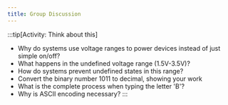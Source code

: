 ```yaml
---
title: Group Discussion
---
```


:::tip[Activity: Think about this]
   - Why do systems use voltage ranges to power devices instead of just simple on/off?
   - What happens in the undefined voltage range (1.5V-3.5V)?
   - How do systems prevent undefined states in this range?
   - Convert the binary number 1011 to decimal, showing your work
   - What is the complete process when typing the letter 'B'?
   - Why is ASCII encoding necessary?
:::
